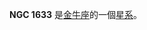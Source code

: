 {{NGCInfoBox|NGCID=NGC 1633|發現者=弗里德里希·威廉·赫歇爾|發現日期=1798年12月9日|其他編號=UGC 3125,MCG 1-12-14,ZWG 419.23|曆元=J2000.0|赤經=4時40分9.1秒
|赤緯=7°20'59"|星座=金牛座|星體=星系|星等=13.6|表面亮度=13.3|藍等=14.4}}

'''NGC 1633''' 是[[金牛座|金牛座]]的一個[[星系|星系]]。

{{NGCReference|1633}}

{{Catalogs|NGC=1633}}